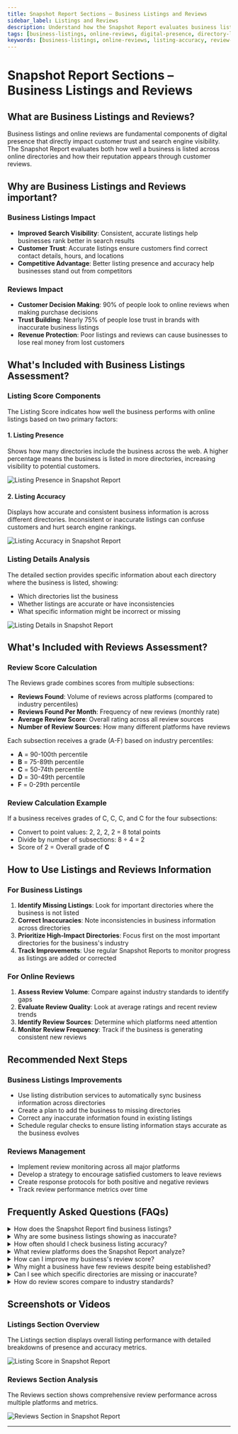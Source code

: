```yaml
---
title: Snapshot Report Sections – Business Listings and Reviews
sidebar_label: Listings and Reviews
description: Understand how the Snapshot Report evaluates business listings and online reviews to assess digital presence and reputation.
tags: [business-listings, online-reviews, digital-presence, directory-listings]
keywords: [business-listings, online-reviews, listing-accuracy, review-management, directory-presence]
---
```


# Snapshot Report Sections – Business Listings and Reviews

## What are Business Listings and Reviews?

Business listings and online reviews are fundamental components of digital presence that directly impact customer trust and search engine visibility. The Snapshot Report evaluates both how well a business is listed across online directories and how their reputation appears through customer reviews.

## Why are Business Listings and Reviews important?

### Business Listings Impact
- **Improved Search Visibility**: Consistent, accurate listings help businesses rank better in search results
- **Customer Trust**: Accurate listings ensure customers find correct contact details, hours, and locations
- **Competitive Advantage**: Better listing presence and accuracy help businesses stand out from competitors

### Reviews Impact
- **Customer Decision Making**: 90% of people look to online reviews when making purchase decisions
- **Trust Building**: Nearly 75% of people lose trust in brands with inaccurate business listings
- **Revenue Protection**: Poor listings and reviews can cause businesses to lose real money from lost customers

## What's Included with Business Listings Assessment?

### Listing Score Components

The Listing Score indicates how well the business performs with online listings based on two primary factors:

#### 1. Listing Presence
Shows how many directories include the business across the web. A higher percentage means the business is listed in more directories, increasing visibility to potential customers.

![Listing Presence in Snapshot Report](./img/snapshot-report/listing-presence.jpg)

#### 2. Listing Accuracy
Displays how accurate and consistent business information is across different directories. Inconsistent or inaccurate listings can confuse customers and hurt search engine rankings.

![Listing Accuracy in Snapshot Report](./img/snapshot-report/listing-accuracy.jpg)

### Listing Details Analysis

The detailed section provides specific information about each directory where the business is listed, showing:
- Which directories list the business
- Whether listings are accurate or have inconsistencies  
- What specific information might be incorrect or missing

![Listing Details in Snapshot Report](./img/snapshot-report/listing-details.jpg)

## What's Included with Reviews Assessment?

### Review Score Calculation

The Reviews grade combines scores from multiple subsections:

- **Reviews Found**: Volume of reviews across platforms (compared to industry percentiles)
- **Reviews Found Per Month**: Frequency of new reviews (monthly rate)
- **Average Review Score**: Overall rating across all review sources
- **Number of Review Sources**: How many different platforms have reviews

Each subsection receives a grade (A-F) based on industry percentiles:
- **A** = 90-100th percentile
- **B** = 75-89th percentile  
- **C** = 50-74th percentile
- **D** = 30-49th percentile
- **F** = 0-29th percentile

### Review Calculation Example

If a business receives grades of C, C, C, and C for the four subsections:
- Convert to point values: 2, 2, 2, 2 = 8 total points
- Divide by number of subsections: 8 ÷ 4 = 2
- Score of 2 = Overall grade of **C**

## How to Use Listings and Reviews Information

### For Business Listings
1. **Identify Missing Listings**: Look for important directories where the business is not listed
2. **Correct Inaccuracies**: Note inconsistencies in business information across directories
3. **Prioritize High-Impact Directories**: Focus first on the most important directories for the business's industry
4. **Track Improvements**: Use regular Snapshot Reports to monitor progress as listings are added or corrected

### For Online Reviews
1. **Assess Review Volume**: Compare against industry standards to identify gaps
2. **Evaluate Review Quality**: Look at average ratings and recent review trends
3. **Identify Review Sources**: Determine which platforms need attention
4. **Monitor Review Frequency**: Track if the business is generating consistent new reviews

## Recommended Next Steps

### Business Listings Improvements
- Use listing distribution services to automatically sync business information across directories
- Create a plan to add the business to missing directories
- Correct any inaccurate information found in existing listings
- Schedule regular checks to ensure listing information stays accurate as the business evolves

### Reviews Management
- Implement review monitoring across all major platforms
- Develop a strategy to encourage satisfied customers to leave reviews
- Create response protocols for both positive and negative reviews
- Track review performance metrics over time

## Frequently Asked Questions (FAQs)

<details>
<summary>How does the Snapshot Report find business listings?</summary>

The platform scans the internet for business information, searching online listing sources and directories. It matches the information found with what's entered into the platform (including potential variations) to identify which citations belong to that business. This process can take up to 24 hours to ensure listing sources don't identify the system as malicious software.
</details>

<details>
<summary>Why are some business listings showing as inaccurate?</summary>

Listing inaccuracies occur when business information differs across directories. Common issues include inconsistent business names, outdated addresses or phone numbers, incorrect hours of operation, or missing information. These inconsistencies can confuse customers and negatively impact search engine rankings.
</details>

<details>
<summary>How often should I check business listing accuracy?</summary>

Regular monitoring is essential as business information can change and directories may update independently. We recommend checking listings quarterly or whenever business information changes (address, phone, hours, etc.). Use Snapshot Reports to track improvements over time.
</details>

<details>
<summary>What review platforms does the Snapshot Report analyze?</summary>

The Snapshot Report analyzes reviews from major platforms including Google Business Profile, Facebook, Yelp, industry-specific review sites, and other relevant review sources based on the business type and location. The system automatically identifies the most important review sources for each business category.
</details>

<details>
<summary>How can I improve my business's review score?</summary>

Focus on generating more positive reviews by asking satisfied customers to share their experiences, responding professionally to all reviews (positive and negative), improving customer service to naturally generate better reviews, and monitoring review platforms regularly to address issues quickly.
</details>

<details>
<summary>Why might a business have few reviews despite being established?</summary>

Established businesses may have low review counts if they haven't actively encouraged customer reviews, aren't listed on major review platforms, have primarily offline customer interactions, or operate in industries where customers don't typically leave reviews. Implementing a review generation strategy can help increase review volume.
</details>

<details>
<summary>Can I see which specific directories are missing or inaccurate?</summary>

Yes, the Listing Details section shows specific information about each directory where the business is listed, including which directories are missing the business and what specific information might be incorrect or inconsistent across existing listings.
</details>

<details>
<summary>How do review scores compare to industry standards?</summary>

Review scores are calculated using industry percentiles, meaning businesses are compared to others in their specific industry and geographic area. This provides relevant benchmarks and ensures comparisons are meaningful for that particular business type and location.
</details>

## Screenshots or Videos

### Listings Section Overview
The Listings section displays overall listing performance with detailed breakdowns of presence and accuracy metrics.

![Listing Score in Snapshot Report](./img/snapshot-report/listings-grade.jpg)

### Reviews Section Analysis
The Reviews section shows comprehensive review performance across multiple platforms and metrics.

![Reviews Section in Snapshot Report](./img/snapshot-report/grade-calculations/social-section.jpg)

---